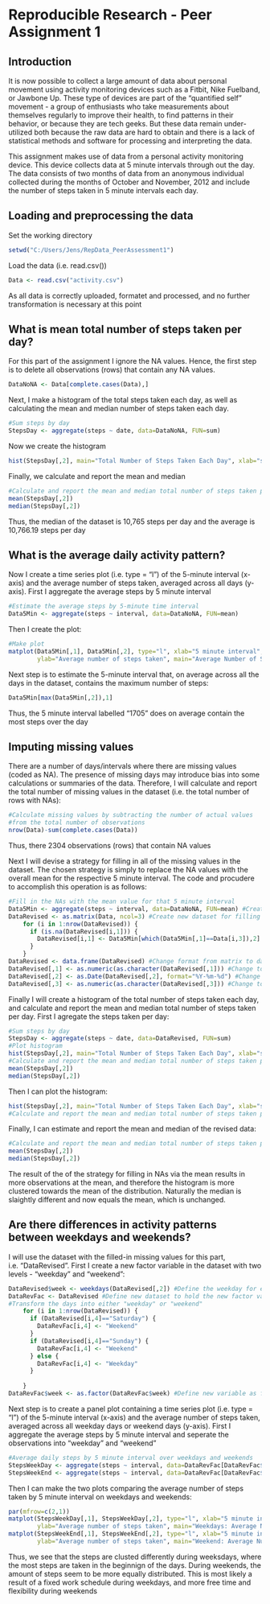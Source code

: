 Reproducible Research - Peer Assignment 1
========================================================

## Introduction
It is now possible to collect a large amount of data about personal movement using activity monitoring devices such as a Fitbit, Nike Fuelband, or Jawbone Up. These type of devices are part of the "quantified self" movement - a group of enthusiasts who take measurements about themselves regularly to improve their health, to find patterns in their behavior, or because they are tech geeks. But these data remain under-utilized both because the raw data are hard to obtain and there is a lack of statistical methods and software for processing and interpreting the data. 

This assignment makes use of data from a personal activity monitoring device. This device collects data at 5 minute intervals through out the day. The data consists of two months of data from an anonymous individual collected during the months of October and November, 2012 and include the number of steps taken in 5 minute intervals each day.

## Loading and preprocessing the data
Set the working directory
```r
setwd("C:/Users/Jens/RepData_PeerAssessment1")
```

Load the data (i.e. read.csv())
```r
Data <- read.csv("activity.csv")
```
    
As all data is correctly uploaded, formatet and processed, and no further transformation is necessary at this 
point

## What is mean total number of steps taken per day?
For this part of the assignment I ignore the NA values. Hence, the first step is to delete
all observations (rows) that contain any NA values. 

```r
DataNoNA <- Data[complete.cases(Data),]
```

Next, I make a histogram of the total steps taken each day, as well as calculating the mean and 
median number of steps taken each day.

```r
#Sum steps by day
StepsDay <- aggregate(steps ~ date, data=DataNoNA, FUN=sum)
```

Now we create the histogram
```r
hist(StepsDay[,2], main="Total Number of Steps Taken Each Day", xlab="steps per day")
```

Finally, we calculate and report the mean and median
```r
#Calculate and report the mean and median total number of steps taken per day
mean(StepsDay[,2])
median(StepsDay[,2])
```
Thus, the median of the dataset is 10,765 steps per day and the average is 10,766.19 steps per day

## What is the average daily activity pattern?
Now I create a time series plot (i.e. type = "l") of the 5-minute interval (x-axis) and the average number of steps taken, averaged across all days (y-axis). First I aggregate the average steps by 5 minute interval
```r
#Estimate the average steps by 5-minute time interval
Data5Min <- aggregate(steps ~ interval, data=DataNoNA, FUN=mean)
```

Then I create the plot: 
```r
#Make plot
matplot(Data5Min[,1], Data5Min[,2], type="l", xlab="5 minute interval", col="red", 
        ylab="Average number of steps taken", main="Average Number of Steps by 5 Minute Interval")

```
Next step is to estimate the 5-minute interval that, on average across all the days in the dataset, contains the maximum number of steps:
```r
Data5Min[max(Data5Min[,2]),1]
```
Thus, the 5 minute interval labelled "1705" does on average contain the most steps over the day    

## Imputing missing values
There are a number of days/intervals where there are missing values (coded as NA). The presence of missing days may introduce bias into some calculations or summaries of the data. Therefore, I will calculate and report the total number of missing values in the dataset (i.e. the total number of rows with NAs):
```r
#Calculate missing values by subtracting the number of actual values 
#from the total number of observations
nrow(Data)-sum(complete.cases(Data))
```
Thus, there 2304 observations (rows) that contain NA values

Next I will devise a strategy for filling in all of the missing values in the dataset. The chosen strategy is simply to replace the NA values with the overall mean for the respective 5 minute interval. The code and procudere to accomplish this operation is as follows:
```r
#Fill in the NAs with the mean value for that 5 minute interval
Data5Min <- aggregate(steps ~ interval, data=DataNoNA, FUN=mean) #Create averages for 5 minute intervals
DataRevised <- as.matrix(Data, ncol=3) #Create new dataset for filling in NAs
    for (i in 1:nrow(DataRevised)) {
      if (is.na(DataRevised[i,1])) {
        DataRevised[i,1] <- Data5Min[which(Data5Min[,1]==Data[i,3]),2]
      } 
    }
DataRevised <- data.frame(DataRevised) #Change format from matrix to data frame
DataRevised[,1] <- as.numeric(as.character(DataRevised[,1])) #Change to numeric format  
DataRevised[,2] <- as.Date(DataRevised[,2], format="%Y-%m-%d") #Change to date format
DataRevised[,3] <- as.numeric(as.character(DataRevised[,3])) #Change to numeric format
```

Finally I will create a histogram of the total number of steps taken each day, and calculate and report the mean and median total number of steps taken per day. First I agregate the steps taken per day:
```r
#Sum steps by day
StepsDay <- aggregate(steps ~ date, data=DataRevised, FUN=sum)
#Plot histogram
hist(StepsDay[,2], main="Total Number of Steps Taken Each Day", xlab="steps per day")
#Calculate and report the mean and median total number of steps taken per day
mean(StepsDay[,2])
median(StepsDay[,2])
```
Then I can plot the histogram:
```r
hist(StepsDay[,2], main="Total Number of Steps Taken Each Day", xlab="steps per day")
#Calculate and report the mean and median total number of steps taken per day
```
Finally, I can estimate and report the mean and median of the revised data:
```r
#Calculate and report the mean and median total number of steps taken per day
mean(StepsDay[,2])
median(StepsDay[,2])
```
The result of the of the strategy for filling in NAs via the mean results in more observations at the mean, and therefore the histogram is more clustered towards the mean of the distribution. Naturally the median is slaightly different and now equals the mean, which is unchanged.


## Are there differences in activity patterns between weekdays and weekends?
I will use the dataset with the filled-in missing values for this part, i.e. "DataRevised". First I create a new factor variable in the dataset with two levels - "weekday" and "weekend":
```r
DataRevised$week <- weekdays(DataRevised[,2]) #Define the weekday for each observation
DataRevFac <- DataRevised #Define new dataset to hold the new factor variable
#Transform the days into either "weekday" or "weekend"
    for (i in 1:nrow(DataRevised)) {
      if (DataRevised[i,4]=="Saturday") {
        DataRevFac[i,4] <- "Weekend"        
      }
      if (DataRevised[i,4]=="Sunday") {
        DataRevFac[i,4] <- "Weekend"
      } else {
        DataRevFac[i,4] <- "Weekday"
      }
      
    }
DataRevFac$week <- as.factor(DataRevFac$week) #Define new variable as factor
```

Next step is to create a panel plot containing a time series plot (i.e. type = "l") of the 5-minute interval (x-axis) and the average number of steps taken, averaged across all weekday days or weekend days (y-axis). First I aggregate the average steps by 5 minute interval and seperate the observations into "weekday" and "weekend"
```r
#Average daily steps by 5 minute interval over weekdays and weekends
StepsWeekDay <- aggregate(steps ~ interval, data=DataRevFac[DataRevFac$week=="Weekday",], FUN=mean)
StepsWeekEnd <- aggregate(steps ~ interval, data=DataRevFac[DataRevFac$week=="Weekend",], FUN=mean)
```

Then I can make the two plots comparing the average number of steps taken by 5 minute interval on weekdays and weekends:
```r
par(mfrow=c(2,1)) 
matplot(StepsWeekDay[,1], StepsWeekDay[,2], type="l", xlab="5 minute interval", col="red", ylim=c(0,250), 
        ylab="Average number of steps taken", main="Weekdays: Average Number of Steps by 5 Minute Interval")
matplot(StepsWeekEnd[,1], StepsWeekEnd[,2], type="l", xlab="5 minute interval", col="green", ylim=c(0,250),
        ylab="Average number of steps taken", main="Weekend: Average Number of Steps by 5 Minute Interval")
```

Thus, we see that the steps are clusted differently during weeksdays, where the most steps are taken in the beginnign of the days. During weekends, the amount of steps seem to be more equally distributed. This is most likely a result of a fixed work schedule during weekdays, and more free time and flexibility during weekends

